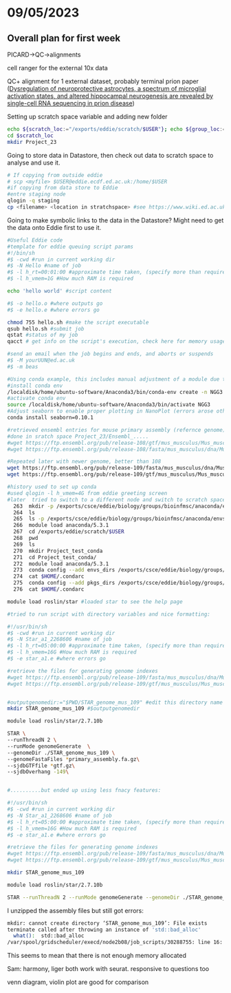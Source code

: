 # 09/05/2023

## Overall plan for first week

PICARD→QC→alignments

cell ranger for the external 10x data

QC+ alignment for 1 external dataset, probably terminal prion paper ([Dysregulation of neuroprotective astrocytes, a spectrum of microglial activation states, and altered hippocampal neurogenesis are revealed by single-cell RNA sequencing in prion disease](https://www.notion.so/Dysregulation-of-neuroprotective-astrocytes-a-spectrum-of-microglial-activation-states-and-altered-94f97d71fc834ffaae4f67bd6f03d0fd))

Setting up scratch space variable and adding new folder

```bash
echo ${scratch_loc:="/exports/eddie/scratch/$USER"}; echo ${group_loc:="/exports/cmvm/eddie/eb/groups/mabbott_grp"} #make alias for group folder
cd $scratch_loc
mkdir Project_23
```

Going to store data in Datastore, then check out data to scratch space to analyse and use it.

```bash
# If copying from outside eddie 
# scp <myfile> $USER@eddie.ecdf.ed.ac.uk:/home/$USER
#if copying from data store to Eddie
#entre staging node
qlogin -q staging
cp <filename> <location in stratchspace> #see https://www.wiki.ed.ac.uk/display/ResearchServices/Data+Staging
```

Going to make symbolic links to the data in the Datastore? Might need to get the data onto Eddie first to use it.

```bash
#Useful Eddie code
#template for eddie queuing script params
#!/bin/sh
#$ -cwd #run in current working dir
#$ -N Hello #name of job
#$ -l h_rt=00:01:00 #approximate time taken, (specify more than required for safety)
#$ -l h_vmem=1G #How much RAM is required

echo 'hello world' #script content

#$ -o hello.o #where outputs go
#$ -e hello.e #where errors go

chmod 755 hello.sh #make the script executable
qsub hello.sh #submit job
qstat #status of my job
qacct # get info on the script's execution, check here for memory usage (maxvemem), fail status

#send an email when the job begins and ends, and aborts or suspends
#$ -M yourUUN@ed.ac.uk 
#$ -m beas
```

```bash
#Using conda example, this includes manual adjustment of a module due to errors. Taken from NGG ICA1
#install conda env
/localdisk/home/ubuntu-software/Anaconda3/bin/conda-env create -n NGG3 --file /localdisk/data/NGG/conda_envs/NGG3.yml
#activate conda env 
source /localdisk/home/ubuntu-software/Anaconda3/bin/activate NGG3
#Adjust seaborn to enable proper plotting in NanoPlot (errors arose otherwise during NanoPlot)
conda install seaborn=0.10.1
```

```bash
#retrieved ensembl entries for mouse primary assembly (refernce genome) and the associated annotations
#done in sratch space Project_23/Ensembl_.....
#wget https://ftp.ensembl.org/pub/release-108/gtf/mus_musculus/Mus_musculus.GRCm39.108.gtf.gz; #annotations
#wget https://ftp.ensembl.org/pub/release-108/fasta/mus_musculus/dna/Mus_musculus.GRCm39.dna.primary_assembly.fa.gz

#Repeated later with newer genome, better than 108
wget https://ftp.ensembl.org/pub/release-109/fasta/mus_musculus/dna/Mus_musculus.GRCm39.dna.primary_assembly.fa.gz &&
wget https://ftp.ensembl.org/pub/release-109/gtf/mus_musculus/Mus_musculus.GRCm39.109.gtf.gz
```

```bash
#history used to set up conda
#used qlogin -l h_vmem=4G from eddie greeting screen
#later  tried to switch to a different node and switch to scratch space
  263  mkdir -p /exports/csce/eddie/biology/groups/bioinfmsc/anaconda/envs/$USER
  264  ls
  265  ls -p /exports/csce/eddie/biology/groups/bioinfmsc/anaconda/envs/$USER
  266  module load anaconda/5.3.1
  267  cd /exports/eddie/scratch/$USER
  268  pwd
  269  ls
  270  mkdir Project_test_conda
  271  cd Project_test_conda/
  272  module load anaconda/5.3.1
  273  conda config --add envs_dirs /exports/csce/eddie/biology/groups/bioinfmsc/anaconda/envs/$USER
  274  cat $HOME/.condarc
  275  conda config --add pkgs_dirs /exports/csce/eddie/biology/groups/bioinfmsc/anaconda/pkgs
  276  cat $HOME/.condarc
```

```bash
module load roslin/star #loaded star to see the help page
```

```bash
#tried to run script with directory variables and nice formatting:

#!/usr/bin/sh
#$ -cwd #run in current working dir
#$ -N Star_a1_2268606 #name of job
#$ -l h_rt=05:00:00 #approximate time taken, (specify more than required for safety)
#$ -l h_vmem=16G #How much RAM is required
#$ -e star_a1.e #where errors go

#retrieve the files for generating genome indexes
#wget https://ftp.ensembl.org/pub/release-109/fasta/mus_musculus/dna/Mus_musculus.GRCm39.dna.primary_assembly.fa.gz
#wget https://ftp.ensembl.org/pub/release-109/gtf/mus_musculus/Mus_musculus.GRCm39.109.gtf.gz


#outputgenomedir:="$PWD/STAR_genome_mus_109" #edit this directory name to relfect the current investigation 
mkdir STAR_genome_mus_109 #$outputgenomedir

module load roslin/star/2.7.10b

STAR \
--runThreadN 2 \
--runMode genomeGenerate  \
--genomeDir ./STAR_genome_mus_109 \
--genomeFastaFiles *primary_assembly.fa.gz\
--sjdbGTFfile *gtf.gz\
--sjdbOverhang -149\


#..........but ended up using less fnacy features:

#!/usr/bin/sh
#$ -cwd #run in current working dir
#$ -N Star_a1_2268606 #name of job
#$ -l h_rt=05:00:00 #approximate time taken, (specify more than required for safety)
#$ -l h_vmem=16G #How much RAM is required
#$ -e star_a1.e #where errors go

#retrieve the files for generating genome indexes
#wget https://ftp.ensembl.org/pub/release-109/fasta/mus_musculus/dna/Mus_musculus.GRCm39.dna.primary_assembly.fa.gz
#wget https://ftp.ensembl.org/pub/release-109/gtf/mus_musculus/Mus_musculus.GRCm39.109.gtf.gz

mkdir STAR_genome_mus_109

module load roslin/star/2.7.10b

STAR --runThreadN 2 --runMode genomeGenerate --genomeDir ./STAR_genome_mus_109 --genomeFastaFiles *primary_assembly.fa.gz --sjdbGTFfile *gtf.gz --sjdbOverhang -149
```

I unzipped the assembly files but still got errors:

```bash
mkdir: cannot create directory ‘STAR_genome_mus_109’: File exists
terminate called after throwing an instance of 'std::bad_alloc'
  what():  std::bad_alloc
/var/spool/gridscheduler/execd/node2b08/job_scripts/30288755: line 16: 22733 Aborted                 (core dumped) STAR --runThreadN 2 --runMode genomeGenerate --genomeDir ./STAR_genome_mus_109 --genomeFastaFiles *primary_assembly.fa --sjdbGTFfile *gtf --sjdbOverhang -149
```

This seems to mean that there is not enough memory allocated

Sam: harmony, liger both work with seurat. responsive to questions too

venn diagram, violin plot are good for comparison
